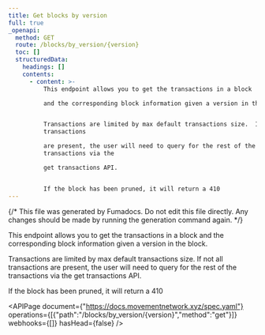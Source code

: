 ```yaml
---
title: Get blocks by version
full: true
_openapi:
  method: GET
  route: /blocks/by_version/{version}
  toc: []
  structuredData:
    headings: []
    contents:
      - content: >-
          This endpoint allows you to get the transactions in a block

          and the corresponding block information given a version in the block.


          Transactions are limited by max default transactions size.  If not all
          transactions

          are present, the user will need to query for the rest of the
          transactions via the

          get transactions API.


          If the block has been pruned, it will return a 410
---
```


{/* This file was generated by Fumadocs. Do not edit this file directly. Any changes should be made by running the generation command again. */}

This endpoint allows you to get the transactions in a block
and the corresponding block information given a version in the block.

Transactions are limited by max default transactions size.  If not all transactions
are present, the user will need to query for the rest of the transactions via the
get transactions API.

If the block has been pruned, it will return a 410

<APIPage document={"https://docs.movementnetwork.xyz/spec.yaml"} operations={[{"path":"/blocks/by_version/{version}","method":"get"}]} webhooks={[]} hasHead={false} />